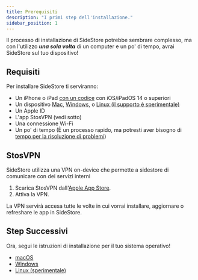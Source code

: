 ```yaml
---
title: Prerequisiti
description: "I primi step dell'installazione."
sidebar_position: 1
---
```


Il processo di installazione di SideStore potrebbe sembrare complesso, ma con l'utilizzo ***una sola volta*** di un computer e un po' di tempo, avrai SideStore sul tuo dispositivo!

## Requisiti

Per installare SideStore ti serviranno:

- Un iPhone o iPad [con un codice](https://support.apple.com/it-it/119586) con iOS/iPadOS 14 o superiori
- Un dispositivo [Mac](/docs/installation/mac), [Windows](/docs/installation/windows), o [Linux (il supporto è sperimentale)](/docs/installation/linux)
- Un Apple ID
- L'app StosVPN (vedi sotto)
- Una connessione Wi-Fi
- Un po' di tempo (È un processo rapido, ma potresti aver bisogno di [tempo per la risoluzione di problemi](/docs/troubleshooting/))

## StosVPN

SideStore utilizza una VPN on-device che permette a sidestore di comunicare con dei servizi interni

1. Scarica StosVPN dall'[Apple App Store](https://apps.apple.com/us/app/stosvpn/id6744003051).
2. Attiva la VPN.

La VPN servirà accesa tutte le volte in cui vorrai installare, aggiornare o refreshare le app in SideStore.

## Step Successivi

Ora, segui le istruzioni di installazione per il tuo sistema operativo!
- [macOS](mac)
- [Windows](windows)
- [Linux (sperimentale)](linux)

